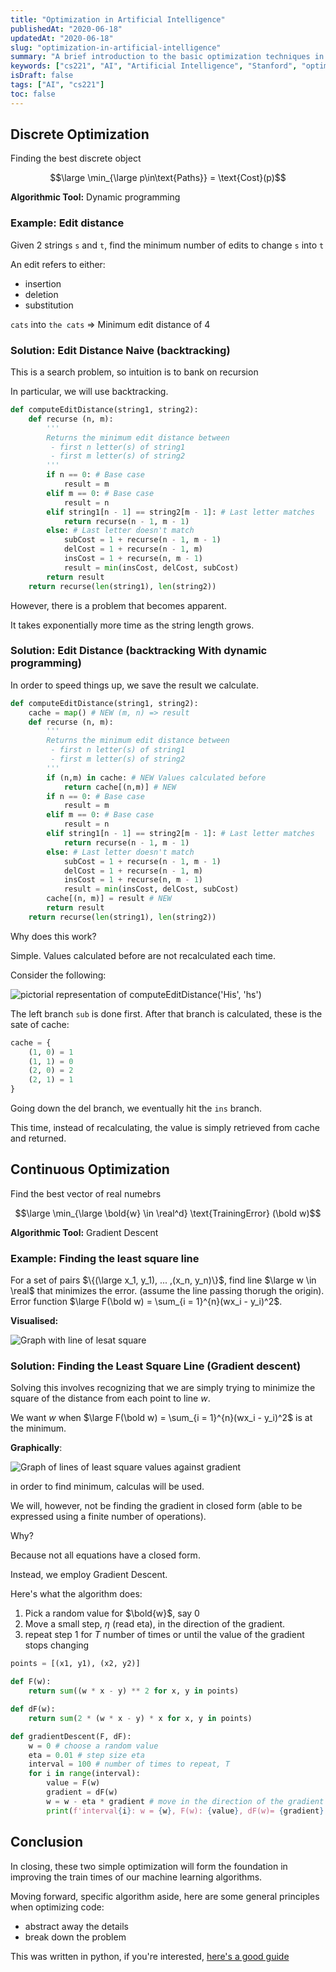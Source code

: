 ```yaml
---
title: "Optimization in Artificial Intelligence"
publishedAt: "2020-06-18"
updatedAt: "2020-06-18"
slug: "optimization-in-artificial-intelligence"
summary: "A brief introduction to the basic optimization techniques in AI"
keywords: ["cs221", "AI", "Artificial Intelligence", "Stanford", "optimization", "optimization techniques"]
isDraft: false
tags: ["AI", "cs221"]
toc: false
---
```


## Discrete Optimization

Finding the best discrete object

$$\large \min_{\large p\in\text{Paths}} =  \text{Cost}(p)$$

**Algorithmic Tool:** Dynamic programming

### Example: Edit distance

Given 2 strings `s` and `t`, find the minimum number of edits to change `s` into `t`

An edit refers to either:

- insertion
- deletion
- substitution

`cats` into `the cats` => Minimum edit distance of 4

### Solution: Edit Distance Naive (backtracking)

This is a search problem, so intuition is to bank on recursion

In particular, we will use backtracking.

```python
def computeEditDistance(string1, string2):
    def recurse (n, m):
        '''
        Returns the minimum edit distance between
         - first n letter(s) of string1
         - first m letter(s) of string2
        '''
        if n == 0: # Base case
            result = m
        elif m == 0: # Base case
            result = n
        elif string1[n - 1] == string2[m - 1]: # Last letter matches
            return recurse(n - 1, m - 1)
        else: # Last letter doesn't match
            subCost = 1 + recurse(n - 1, m - 1)
            delCost = 1 + recurse(n - 1, m)
            insCost = 1 + recurse(n, m - 1)
            result = min(insCost, delCost, subCost)
        return result
    return recurse(len(string1), len(string2))
```

However, there is a problem that becomes apparent.

It takes exponentially more time as the string length grows.

### Solution: Edit Distance (backtracking With dynamic programming)

In order to speed things up, we save the result we calculate.

```python
def computeEditDistance(string1, string2):
    cache = map() # NEW (m, n) => result
    def recurse (n, m):
        '''
        Returns the minimum edit distance between
         - first n letter(s) of string1
         - first m letter(s) of string2
        '''
        if (n,m) in cache: # NEW Values calculated before
            return cache[(n,m)] # NEW
        if n == 0: # Base case
            result = m
        elif m == 0: # Base case
            result = n
        elif string1[n - 1] == string2[m - 1]: # Last letter matches
            return recurse(n - 1, m - 1)
        else: # Last letter doesn't match
            subCost = 1 + recurse(n - 1, m - 1)
            delCost = 1 + recurse(n - 1, m)
            insCost = 1 + recurse(n, m - 1)
            result = min(insCost, delCost, subCost)
        cache[(n, m)] = result # NEW
        return result
    return recurse(len(string1), len(string2))
```

Why does this work?

Simple. Values calculated before are not recalculated each time.

Consider the following:

![pictorial representation of computeEditDistance('His', 'hs')](/images/cs221/optimization/recursion_viz.png "pictorial representation of computeEditDistance('His', 'hs')")

The left branch `sub` is done first. After that branch is calculated, these is the sate of cache:

```python
cache = {
    (1, 0) = 1
    (1, 1) = 0
    (2, 0) = 2
    (2, 1) = 1
}
```

Going down the del branch, we eventually hit the `ins` branch.

This time, instead of recalculating, the value is simply retrieved from cache and returned.

## Continuous Optimization

Find the best vector of real numebrs

$$\large \min_{\large \bold{w} \in \real^d} \text{TrainingError} (\bold w)$$

**Algorithmic Tool:** Gradient Descent

### Example: Finding the least square line

For a set of pairs $\{(\large x_1, y_1), ... ,(x_n, y_n)\}$, find line $\large w \in \real$ that minimizes the error. (assume the line passing thorugh the origin). Error function $\large F(\bold w) = \sum_{i = 1}^{n}(wx_i - y_i)^2$.

**Visualised:**

![Graph with line of lesat square](/images/cs221/optimization/least_square_graph.png "Graph with line of least square")

### Solution: Finding the Least Square Line (Gradient descent)

Solving this involves recognizing that we are simply trying to minimize the square of the distance from each point to line $w$.

We want $w$ when $\large F(\bold w) = \sum_{i = 1}^{n}(wx_i - y_i)^2$ is at the minimum.

**Graphically**:

![Graph of lines of least square values against gradient](/images/cs221/optimization/least_square_error_graph.png "Graph of lines of least square values against gradient")

in order to find minimum, calculas will be used.

We will, however, not be finding the gradient in closed form (able to be expressed using a finite number of operations).

Why?

Because not all equations have a closed form.

Instead, we employ Gradient Descent.

Here's what the algorithm does:

1. Pick a random value for $\bold{w}$, say 0
2. Move a small step, $\eta$ (read eta), in the direction of the gradient.
3. repeat step 1 for $T$ number of times or until the value of the gradient stops changing

```python
points = [(x1, y1), (x2, y2)]

def F(w):
    return sum((w * x - y) ** 2 for x, y in points)

def dF(w):
    return sum(2 * (w * x - y) * x for x, y in points)

def gradientDescent(F, dF):
    w = 0 # choose a random value
    eta = 0.01 # step size eta
    interval = 100 # number of times to repeat, T
    for i in range(interval):
        value = F(w)
        gradient = dF(w)
        w = w - eta * gradient # move in the direction of the gradient
        print(f'interval{i}: w = {w}, F(w): {value}, dF(w)= {gradient}')
```

## Conclusion

In closing, these two simple optimization will form the foundation in improving the train times of our machine learning algorithms.

Moving forward, specific algorithm aside, here are some general principles when optimizing code:

- abstract away the details
- break down the problem

This was written in python, if you're interested, [here's a good guide](https://nbviewer.jupyter.org/gist/rpmuller/5920182)
